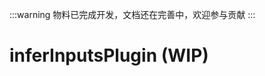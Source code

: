 
:::warning
物料已完成开发，文档还在完善中，欢迎参与贡献
:::

# inferInputsPlugin (WIP)

<SourceCode
  href="https://github.com/bytedance/flowgram.ai/tree/main/packages/materials/form-materials/src/form-plugins/infer-inputs-plugin"
/>

